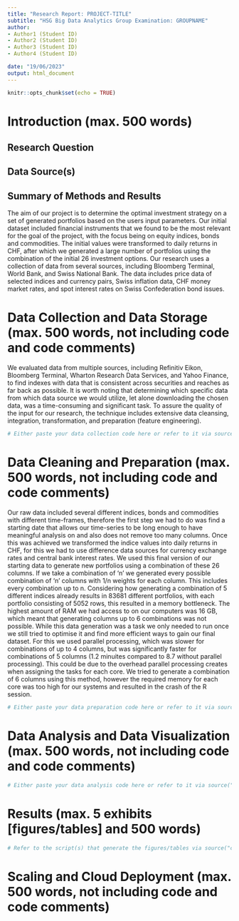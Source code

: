 ```yaml
---
title: "Research Report: PROJECT-TITLE"
subtitle: "HSG Big Data Analytics Group Examination: GROUPNAME"
author:
- Author1 (Student ID)
- Author2 (Student ID)
- Author3 (Student ID)
- Author4 (Student ID)

date: "19/06/2023"
output: html_document
---
```


```r
knitr::opts_chunk$set(echo = TRUE)
```

# Introduction (max. 500 words)

## Research Question

## Data Source(s)

## Summary of Methods and Results

The aim of our project is to determine the optimal investment strategy on a set of generated portfolios based on
the users input parameters. Our initial dataset included financial instruments that we found to be the most relevant
for the goal of the project, with the focus being on equity indices, bonds and commodities. The initial values were transformed to daily returns in CHF, after which we generated a large number of portfolios using the combination of the initial 26 investment options. 
Our research uses a collection of data from several sources, including Bloomberg Terminal, World Bank, and Swiss National Bank. The data includes price data of selected indices and currency pairs, Swiss inflation data, CHF money market rates, and spot interest rates on Swiss Confederation bond issues.




# Data Collection and Data Storage (max. 500 words, not including code and code comments)


<!-- Describe how you approach the data collection procedure. In your research setting, what were the challenges regarding collecting the raw data. How did you solve these challenges? How do you store the raw data and why?  -->

We evaluated data from multiple sources, including Refinitiv Eikon, Bloomberg Terminal, Wharton Research Data Services, and Yahoo Finance, to find indexes with data that is consistent across securities and reaches as far back as possible. It is worth noting that determining which specific data from which data source we would utilize, let alone downloading the chosen data, was a time-consuming and significant task.
To assure the quality of the input for our research, the technique includes extensive data cleansing, integration, transformation, and preparation (feature engineering).


```r

# Either paste your data collection code here or refer to it via source("code/mycode.R")

```



# Data Cleaning and Preparation (max. 500 words, not including code and code comments)

<!-- Describe the challenges related to cleaning/filtering your raw data in order to prepare an analytic data set. What were the bottle necks (which tasks and which hardware resources)? How did you speed up/improve the data cleaning procedure for large amounts of data? Which tools/techniques did you use and how do these tools/techniques work?   -->

Our raw data included several different indices, bonds and commodities with different time-frames, therefore the first step we had to do was find a starting date that allows our time-series to be long enough to have meaningful analysis on and also does not remove too many columns. Once this was achieved we transformed the indice values into daily returns in CHF, for this we had to use difference data sources for currency exchange rates and central bank interest rates. We used this final version of our starting data to generate new portfolios using a combination of these 26 columns. If we take a combination of 'n' we generated every possible combination of 'n' columns with 1/n weights for each column. This includes every combination up to n. Considering how generating a combination of 5 different indices already results in 83681 different portfolios, with each portfolio consisting of 5052 rows, this resulted in a memory bottleneck. The highest amount of RAM we had access to on our computers was 16 GB, which meant that generating columns up to 6 combinations was not possible.
While this data generation was a task we only needed to run once we still tried to optimise it and find more efficient ways to gain our final dataset. For this we used parallel processing, which was slower for combinations of up to 4 columns, but was significantly faster for combinations of 5 columns (1.2 minuites compared to 8.7 without parallel processing). This could be due to the overhead parallel processing creates when assigning the tasks for each core. We tried to generate a combination of 6 columns using this method, however the required memory for each core was too high for our systems and resulted in the crash of the R session.


```r

# Either paste your data preparation code here or refer to it via source("code/mycode.R")

```



#  Data Analysis and Data Visualization (max. 500 words, not including code and code comments)

<!-- Explain how you analyzed the data (which method(s) were used and why). Then explain what the challenges were in implementing these analyses, given the large amount of data. Finally, explain which tools/techniques you have used in order to tackle these challenges. Make sure to briefly point out why you have chosen these tools/techniques and how they helped.   -->


```r

# Either paste your data analysis code here or refer to it via source("code/mycode.R")

```


# Results (max. 5 exhibits [figures/tables] and 500 words)



<!-- First, briefly summarize your main findings. Then, show up to 5 exhibits (tables and figures). Right below each table/figure, add table/figure-notes that describe what the reader sees in the corresponding table/figure. (Hint: have a look at empirical papers in the top Econ outlets like AER, QJE, Econometrica, etc. to get a feeling for how Economists write such notes.) -->


```r

# Refer to the script(s) that generate the figures/tables via source("code/mycode.R") here

```




# Scaling and Cloud Deployment (max. 500 words, not including code and code comments)


<!-- Almost done! In this last section, suppose you have to re-run your data pipeline with substantially more data. Further suppose that you have access to cloud resources to scale up/scale out the different components of your pipeline. Briefly describe which cloud solutions you would use for which part of your analysis and explain why. Note: as in the explanations above, this part is also very project-specific. Some cloud solutions probably make sense for some projects but would be overkill in other projects, etc.  -->

```python

```


